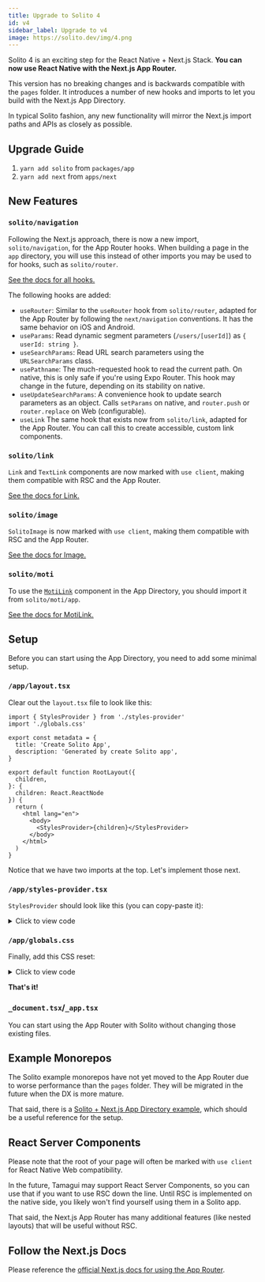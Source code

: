 ```yaml
---
title: Upgrade to Solito 4
id: v4
sidebar_label: Upgrade to v4
image: https://solito.dev/img/4.png
---
```


Solito 4 is an exciting step for the React Native + Next.js Stack. **You can now use React Native with the Next.js App Router.**

This version has no breaking changes and is backwards compatible with the `pages` folder. It introduces a number of new hooks and imports to let you build with the Next.js App Directory.

In typical Solito fashion, any new functionality will mirror the Next.js import paths and APIs as closely as possible.

## Upgrade Guide

1. `yarn add solito` from `packages/app`
2. `yarn add next` from `apps/next`

## New Features

### `solito/navigation`

Following the Next.js approach, there is now a new import, `solito/navigation`, for the App Router hooks. When building a page in the `app` directory, you will use this instead of other imports you may be used to for hooks, such as `solito/router`.

[See the docs for all hooks.](https://solito.dev/app-directory/hooks)

The following hooks are added:

- `useRouter`: Similar to the `useRouter` hook from `solito/router`, adapted for the App Router by following the `next/navigation` conventions. It has the same behavior on iOS and Android.
- `useParams`: Read dynamic segment parameters (`/users/[userId]`) as `{ userId: string }`.
- `useSearchParams`: Read URL search parameters using the `URLSearchParams` class.
- `usePathname`: The much-requested hook to read the current path. On native, this is only safe if you're using Expo Router. This hook may change in the future, depending on its stability on native.
- `useUpdateSearchParams`: A convenience hook to update search parameters as an object. Calls `setParams` on native, and `router.push` or `router.replace` on Web (configurable).
- `useLink` The same hook that exists now from `solito/link`, adapted for the App Router. You can call this to create accessible, custom link components.

### `solito/link`

`Link` and `TextLink` components are now marked with `use client`, making them compatible with RSC and the App Router.

[See the docs for Link.](https://solito.dev/usage/link)

### `solito/image`

`SolitoImage` is now marked with `use client`, making them compatible with RSC and the App Router.

[See the docs for Image.](/usage/image)

### `solito/moti`

To use the [`MotiLink`](/usage/moti-link) component in the App Directory, you should import it from `solito/moti/app`.

[See the docs for MotiLink.](https://solito.dev/usage/moti-link)

## Setup

Before you can start using the App Directory, you need to add some minimal setup.

### `/app/layout.tsx`

Clear out the `layout.tsx` file to look like this:

```tsx
import { StylesProvider } from './styles-provider'
import './globals.css'

export const metadata = {
  title: 'Create Solito App',
  description: 'Generated by create Solito app',
}

export default function RootLayout({
  children,
}: {
  children: React.ReactNode
}) {
  return (
    <html lang="en">
      <body>
        <StylesProvider>{children}</StylesProvider>
      </body>
    </html>
  )
}
```

Notice that we have two imports at the top. Let's implement those next.

### `/app/styles-provider.tsx`

`StylesProvider` should look like this (you can copy-paste it):

<details>

<summary>Click to view code</summary>

```tsx
// @ts-nocheck
'use client'
import { useServerInsertedHTML } from 'next/navigation'
import { StyleSheet } from 'react-native'

export function StylesProvider({ children }: { children: React.ReactNode }) {
  useServerInsertedHTML(() => {
    // if you use Tamagui, you should add its sheet here too.
    const sheet = StyleSheet.getSheet()
    return (
      <style
        dangerouslySetInnerHTML={{ __html: sheet.textContent }}
        id={sheet.id}
      />
    )
  })
  return <>{children}</>
}
```

</details>

### `/app/globals.css`

Finally, add this CSS reset:

<details>

<summary>Click to view code</summary>

```css
html,
body,
#__next {
  width: 100%;
  /* To smooth any scrolling behavior */
  -webkit-overflow-scrolling: touch;
  margin: 0px;
  padding: 0px;
  /* Allows content to fill the viewport and go beyond the bottom */
  min-height: 100%;
}
#__next {
  flex-shrink: 0;
  flex-basis: auto;
  flex-direction: column;
  flex-grow: 1;
  display: flex;
  flex: 1;
}
html {
  scroll-behavior: smooth;
  /* Prevent text size change on orientation change https://gist.github.com/tfausak/2222823#file-ios-8-web-app-html-L138 */
  -webkit-text-size-adjust: 100%;
  height: 100%;
}
body {
  display: flex;
  /* Allows you to scroll below the viewport; default value is visible */
  overflow-y: auto;
  overscroll-behavior-y: none;
  text-rendering: optimizeLegibility;
  -webkit-font-smoothing: antialiased;
  -moz-osx-font-smoothing: grayscale;
  -ms-overflow-style: scrollbar;
}
```

</details>

**That's it!**

### `_document.tsx`/`_app.tsx`

You can start using the App Router with Solito without changing those existing files.

## Example Monorepos

The Solito example monorepos have not yet moved to the App Router due to worse performance than the `pages` folder. They will be migrated in the future when the DX is more mature.

That said, there is a [Solito + Next.js App Directory example](https://github.com/nandorojo/solito/tree/master/develop/appdir), which should be a useful reference for the setup.

## React Server Components

Please note that the root of your page will often be marked with `use client` for React Native Web compatibility.

In the future, Tamagui may support React Server Components, so you can use that if you want to use RSC down the line. Until RSC is implemented on the native side, you likely won't find yourself using them in a Solito app.

That said, the Next.js App Router has many additional features (like nested layouts) that will be useful without RSC.

## Follow the Next.js Docs

Please reference the [official Next.js docs for using the App Router](https://nextjs.org/docs/app/building-your-application/upgrading/app-router-migration).
